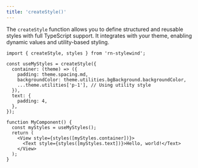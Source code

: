 ```yaml
---
title: 'createStyle()'
---
```


The `createStyle` function allows you to define structured and reusable styles with full TypeScript support. It integrates with your theme, enabling dynamic values and utility-based styling.

```tsx
import { createStyle, styles } from 'rn-stylewind';

const useMyStyles = createStyle({
  container: (theme) => ({
    padding: theme.spacing.md,
    backgroundColor: theme.utilities.bgBackground.backgroundColor,
    ...theme.utilities['p-1'], // Using utility style
  }),
  text: {
    padding: 4,
  },
});

function MyComponent() {
  const myStyles = useMyStyles();
  return (
    <View style={styles([myStyles.container])}>
      <Text style={styles([myStyles.text])}>Hello, world!</Text>
    </View>
  );
}
```
